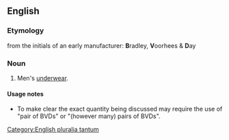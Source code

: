 ==English==

===Etymology===
from the initials of an early manufacturer: '''B'''radley, '''V'''oorhees & '''D'''ay

===Noun===
{{en-noun|''[[plurale tantum|always plural]]''}} [[Category:English pluralia tantum]]

# {{context|informal|initialism}} Men's [[underwear]].

====Usage notes====
* To make clear the exact quantity being discussed may require the use of "pair of BVDs" or "(however many) pairs of BVDs".